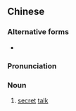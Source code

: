 ==Chinese==
{{zh-forms}}

===Alternative forms===
* {{zh-l|密斟}}

===Pronunciation===
{{zh-pron
|c=mat6 mat6 zam1
|cat=n
}}

===Noun===
{{zh-noun}}

# {{lb|zh|Cantonese}} [[secret]] [[talk]]